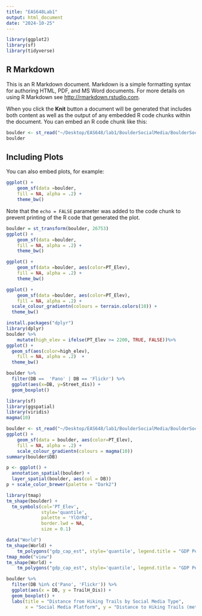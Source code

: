 ```yaml
---
title: "EAS648Lab1"
output: html_document
date: "2024-10-25"
---
```


```r
library(ggplot2)
library(sf)
library(tidyverse)
```

## R Markdown

This is an R Markdown document. Markdown is a simple formatting syntax for authoring HTML, PDF, and MS Word documents. For more details on using R Markdown see <http://rmarkdown.rstudio.com>.

When you click the **Knit** button a document will be generated that includes both content as well as the output of any embedded R code chunks within the document. You can embed an R code chunk like this:

```r
boulder <- st_read("~/Desktop/EAS648/lab1/BoulderSocialMedia/BoulderSocialMedia.shp")
boulder
```

## Including Plots

You can also embed plots, for example:

```r
ggplot() +
    geom_sf(data =boulder,
    fill = NA, alpha = .2) +
    theme_bw()
```

Note that the `echo = FALSE` parameter was added to the code chunk to prevent printing of the R code that generated the plot.
```r
boulder = st_transform(boulder, 26753) 
ggplot() +
    geom_sf(data =boulder,
    fill = NA, alpha = .2) +
    theme_bw()
```
```r
ggplot() +
    geom_sf(data =boulder, aes(color=PT_Elev),
    fill = NA, alpha = .2) +
    theme_bw()
```

```r
ggplot() +
    geom_sf(data =boulder, aes(color=PT_Elev),
    fill = NA, alpha = .2) +
  scale_colour_gradientn(colours = terrain.colors(10)) +  
  theme_bw()
```


```r
install.packages("dplyr")
library(dplyr)
boulder %>%
    mutate(high_elev = ifelse(PT_Elev >= 2200, TRUE, FALSE))%>% 
ggplot() +
  geom_sf(aes(color=high_elev),
    fill = NA, alpha = .2)  +  
  theme_bw()
```
```r
boulder %>%
  filter(DB ==  'Pano' | DB == 'Flickr') %>%
  ggplot(aes(x=DB, y=Street_dis)) + 
  geom_boxplot()
```
```r
library(sf)
library(ggspatial)
library(viridis)
magma(10)
```

```r
boulder <- st_read("~/Desktop/EAS648/lab1/BoulderSocialMedia/BoulderSocialMedia.shp")
ggplot() +
    geom_sf(data = boulder, aes(color=PT_Elev),
    fill = NA, alpha = .2) + 
    scale_colour_gradientn(colours = magma(10))
summary(boulder$DB)
```
```r
p <- ggplot() +
  annotation_spatial(boulder) +
  layer_spatial(boulder, aes(col = DB))
p + scale_color_brewer(palette = "Dark2")
```
```r
library(tmap)
tm_shape(boulder) + 
  tm_symbols(col='PT_Elev', 
             style='quantile', 
             palette = 'YlOrRd',
             border.lwd = NA,
             size = 0.1)
```
```r
data("World")
tm_shape(World) +
    tm_polygons("gdp_cap_est", style='quantile', legend.title = "GDP Per Capita Estimate")
tmap_mode("view")
tm_shape(World) +
    tm_polygons("gdp_cap_est", style='quantile', legend.title = "GDP Per Capita Estimate")
```

```r
boulder %>%
  filter(DB %in% c('Pano', 'Flickr')) %>%
  ggplot(aes(x = DB, y = TrailH_Dis)) +
  geom_boxplot() +
  labs(title = "Distance from Hiking Trails by Social Media Type",
       x = "Social Media Platform", y = "Distance to Hiking Trails (meters)")
```

